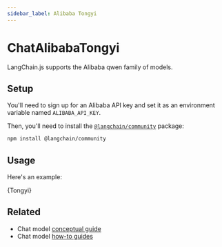 ```yaml
---
sidebar_label: Alibaba Tongyi
---
```



# ChatAlibabaTongyi

LangChain.js supports the Alibaba qwen family of models.

## Setup

You'll need to sign up for an Alibaba API key and set it as an environment variable named `ALIBABA_API_KEY`.

Then, you'll need to install the [`@langchain/community`](https://www.npmjs.com/package/@langchain/community) package:


<IntegrationInstallTooltip></IntegrationInstallTooltip>

```bash npm2yarn
npm install @langchain/community
```

## Usage

Here's an example:


<CodeBlock language="typescript">{Tongyi}</CodeBlock>

## Related

- Chat model [conceptual guide](/docs/concepts/#chat-models)
- Chat model [how-to guides](/docs/how_to/#chat-models)
